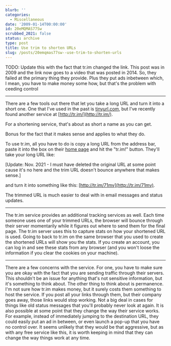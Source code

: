 ```yaml
---
blurb: ''
categories:
  - Miscellaneous
date: '2009-01-14T00:00:00'
id: 20eMQMAS77Sw
scrubbed_2021: false
status: archive
type: post
title: Use trim to shorten URLs
slug: /posts/20emqmas77sw--use-trim-to-shorten-urls
---
```


TODO: Update this with the fact that tr.im changed the link. This post was in 2009 and the link now goes to a video that was posted in 2014. So, they failed at the primary thing they provide. Plus they put ads inbetween which, I mean, you have to make money some how, but that's the problem with ceeding control



---

There are a few tools out there that let you take a long URL and turn it into a short one. One that I've used in the past is [tinyurl.com](http://tinyurl.com/), but I've recently found another service at [http://tr.im/](http://tr.im/). 

For a shortening service, that's about as short a name as you can get. 

Bonus for the fact that it makes sense and applies to what they do. 

To use tr.im, all you have to do is copy a long URL from the address bar, paste it into the box on their [home page](http://tr.im/) and hit the "tr.im!" button. They'll take your long URL like:

[Update: Nov. 2021 - I must have deleted the original URL at some point cause it's no here and the trim URL doesn't bounce anywhere that makes sense.]

and turn it into something like this: [http://tr.im/71mv](http://tr.im/71mv). 

The trimmed URL is much easier to deal with in email messages and status updates.

* * * * *

The tr.im service provides an additional tracking services as well.
Each time someone uses one of your trimmed URLs, the browser will
bounce through their server momentarily while it figures out where
to send them for the final page. The tr.im server uses this to
capture stats on how your shortened URL is used. Going to back to
tr.im on the same browser that you used to create the shortened
URLs will show you the stats. If you create an account, you can log
in and see these stats from any browser (and you won't loose the
information if you clear the cookies on your machine).

* * * * *

There are a few concerns with the service. For one, you have to
make sure you are okay with the fact that you are sending traffic
through their servers. This shouldn't be an issue for anything
that's not sensitive information, but it's something to think
about. The other thing to think about is permanence. I'm not sure
how tr.im makes money, but it surely costs them something to host
the service. If you post all your links through them, but their
company goes away, those links would stop working. Not a big deal
in cases for things like old status messages that you'll probably
never look at again. It is also possible at some point that they
change the way their service works. For example, instead of
immediately jumping to the destination URL, they could easily put
an ad in between, or even launch a pop-up that you have no control
over. It seems unlikely that they would be that aggressive, but as
with any free service like this, it is worth keeping in mind that
they can change the way things work at any time.
